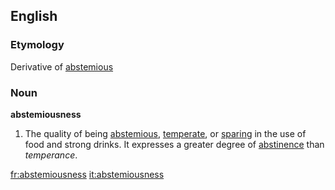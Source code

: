 ==English==

===Etymology===
Derivative of [[abstemious]]
===Noun===
'''abstemiousness'''

#The quality of being [[abstemious]], [[temperate]], or [[sparing]] in the use of food and strong drinks. It expresses a greater degree of [[abstinence]] than ''temperance''.

[[fr:abstemiousness]]
[[it:abstemiousness]]